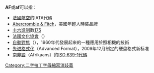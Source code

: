 '''AF'''或'''af'''可以指：

* [[法國航空|法國航空]]的IATA代碼
* [[Abercrombie_&_Fitch|Abercrombie & Fitch]]，美國年輕人時裝品牌
* [[十六進制|十六進制]]數[[175|175]]
* [[法國文化協會|法國文化協會]]（{{lang|fr|Alliance française}}）
* [[自動對焦|自動對焦]]（{{lang|en|Auto focus}}），1960年代發展起來的一種應用於照相機的技術
* [[先进格式化|先进格式化]]（Advanced Format），2009年12月制定的硬盘格式新标准
* [[南非語|南非語]]（Afrikaans）的[[ISO_639-1代碼表|ISO 639-1代碼]]

{{disambig}}

[[Category:二字拉丁字母縮寫消歧義|Category:二字拉丁字母縮寫消歧義]]